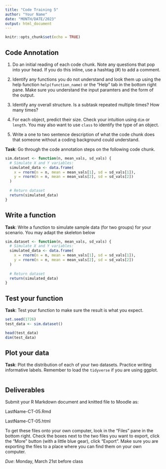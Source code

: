 ```yaml
---
title: "Code Training 5"
author: "Your Name"
date: "MONTH/DATE/2023"
output: html_document
---
```


```r
knitr::opts_chunk$set(echo = TRUE)
```

## Code Annotation

1. Do an initial reading of each code chunk. Note any questions that pop into your head. If you do this inline, use a hashtag (#) to add a comment.
    
2. Identify any functions you do not understand and look them up using the help function `help(function_name)` or the "Help" tab in the bottom right pane. Make sure you understand the input paramters and the form of the output. 
    
3. Identify any overall structure. Is a subtask repeated multiple times? How many times?
      
4. For each object, predict their size. Check your intuition using `dim` or `length`. You may also want to use `class` to identify the type of an object.
    
5. Write a one to two sentence description of what the code chunk does that someone without a coding background could understand.

**Task**: Go through the code annotation steps on the following code chunk.

```r
sim.dataset <- function(n, mean_vals, sd_vals) {
  # Simulate X and Y variables:
  simulated_data <- data.frame(
    x = rnorm(n = n, mean = mean_vals[1], sd = sd_vals[1]),
    y = rnorm(n = n, mean = mean_vals[2], sd = sd_vals[2])
  )
  
  # Return dataset
  return(simulated_data)
}

```


## Write a function 

**Task**: Write a function to simulate sample data (for two groups) for your scenario. You may adapt the skeleton below

```r
sim.dataset <- function(n, mean_vals, sd_vals) {
  # Simulate X and Y variables:
  simulated_data <- data.frame(
    x = rnorm(n = n, mean = mean_vals[1], sd = sd_vals[1]),
    y = rnorm(n = n, mean = mean_vals[2], sd = sd_vals[2])
  )
  
  # Return dataset
  return(simulated_data)
}
```


## Test your function

**Task**: Test your function to make sure the result is what you expect.

```r
set.seed(1726)
test_data <- sim.dataset()

head(test_data)
dim(test_data)
```

## Plot your data

**Task**: Plot the distribution of each of your two datasets. Practice writing informative labels. Remember to load the `tidyverse` if you are using ggplot.

```r


```

## Deliverables

Submit your R Markdown document and knitted file to Moodle as:

LastName-CT-05.Rmd 

LastName-CT-05.html

To get these files onto your own computer, look in the "Files" pane in the bottom right. Check the boxes next to the two files you want to export, click the "More" button (with a little blue gear), click "Export". Make sure you are exporting the files to a place where you can find them on your own computer. 

*Due*: Monday, March 21st before class
